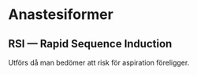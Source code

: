 # Anastesiformer

## RSI --- Rapid Sequence Induction

Utförs då man bedömer att risk för aspiration föreligger.


